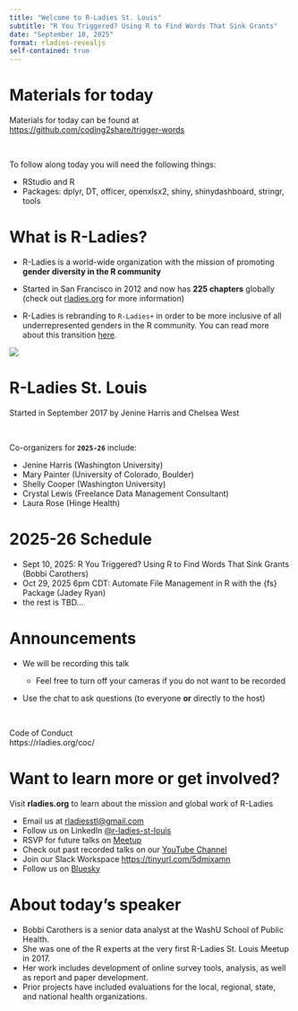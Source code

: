```yaml
---
title: "Welcome to R-Ladies St. Louis"
subtitle: "R You Triggered? Using R to Find Words That Sink Grants"
date: "September 10, 2025"
format: rladies-revealjs
self-contained: true
---
```


# Materials for today

Materials for today can be found at [https://github.com/coding2share/trigger-words](https://github.com/coding2share/trigger-words)

<br>

To follow along today you will need the following things:

- RStudio and R 
- Packages: dplyr, DT, officer, openxlsx2, shiny, shinydashboard, stringr, tools


# What is R-Ladies? {.smaller}

-   R-Ladies is a world-wide organization with the mission of promoting **gender diversity in the R community**

-   Started in San Francisco in 2012 and now has **225 chapters** globally (check out [rladies.org](https://rladies.org/) for more information)

-   R-Ladies is rebranding to `R-Ladies+` in order to be more inclusive of all underrepresented genders in the R community. You can read more about this transition [here](https://rladies.org/news/rebranding-rladies/).

![](img/rladies2023.jpg){fig-align="center"}

# R-Ladies St. Louis

Started in September 2017 by Jenine Harris and Chelsea West

<br>

Co-organizers for **`2025-26`** include:

-   Jenine Harris (Washington University)\
-   Mary Painter (University of Colorado, Boulder)\
-   Shelly Cooper (Washington University)\
-   Crystal Lewis (Freelance Data Management Consultant)\
-   Laura Rose (Hinge Health)

# 2025-26 Schedule

-   Sept 10, 2025: R You Triggered? Using R to Find Words That Sink Grants (Bobbi Carothers)
-   Oct 29, 2025 6pm CDT: Automate File Management in R with the {fs} Package (Jadey Ryan)
-   the rest is TBD...

# Announcements

-   We will be recording this talk

    -   Feel free to turn off your cameras if you do not want to be recorded

-   Use the chat to ask questions (to everyone **or** directly to the host)

<br>

::: announce
Code of Conduct  
https://rladies.org/coc/
:::

# Want to learn more or get involved?

Visit **rladies.org** to learn about the mission and global work of R-Ladies

-   Email us at [rladiesstl\@gmail.com](mailto:rladiesstl@gmail.com)
-   Follow us on LinkedIn [\@r-ladies-st-louis](https://www.linkedin.com/company/r-ladies-st-louis/)
-   RSVP for future talks on [Meetup](https://www.meetup.com/R-Ladies-St-Louis/)
-   Check out past recorded talks on our [YouTube Channel](https://www.youtube.com/channel/UCQ7DcXWJm3es06U7lGmBDkw/featured)
- Join our Slack Workspace [https://tinyurl.com/5dmjxamn](https://tinyurl.com/5dmjxamn)
- Follow us on [Bluesky](https://bsky.app/profile/r-ladies-stl.bsky.social)

# About today's speaker

- Bobbi Carothers is a senior data analyst at the WashU School of Public Health. 
- She was one of the R experts at the very first R-Ladies St. Louis Meetup in 2017.
- Her work includes development of online survey tools, analysis, as well as report and paper development. 
- Prior projects have included evaluations for the local, regional, state, and national health organizations.
